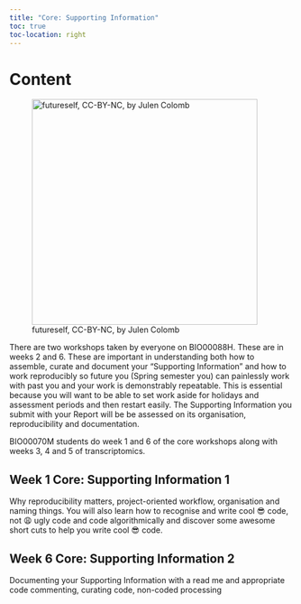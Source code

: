 ```yaml
---
title: "Core: Supporting Information"
toc: true
toc-location: right
---
```


# Content

![futureself, CC-BY-NC, by Julen
Colomb](images/future_you.png){fig-alt="Person working at a computer with an offstage person asking 'How is the analysis going?' The person at the computer replies 'Can't understand the date...and the data collector does not answer my emails or calls' Person offstage: 'That's terrible! So cruel! Who did collect the data? I will sack them!' Person at the computer: 'um...I did, 3 years ago.'"
width="400"}


There are two workshops taken by everyone on BIO00088H. These are in weeks 2 and 6. These are important in understanding both how to assemble, curate and document your "Supporting Information" and how to work reproducibly so future you (Spring semester you) can painlessly work with past you and your work is demonstrably repeatable. This is essential because you will want to be able to set work aside for holidays and assessment periods and then restart easily. The Supporting Information you submit with your Report will be be assessed on its organisation, reproducibility and documentation. 

BIO00070M students do week 1 and 6 of the core workshops along with weeks 3, 4 and 5 of transcriptomics. 



## Week 1 Core: Supporting Information 1 

Why reproducibility matters, project-oriented workflow, organisation and naming things. You will also learn how to recognise and write cool 😎 code, not 😩 ugly code and code algorithmically and discover some awesome short cuts to help you write cool 😎 code. 


## Week 6 Core: Supporting Information 2 

Documenting your Supporting Information with a read me and appropriate code commenting, curating code, non-coded processing



